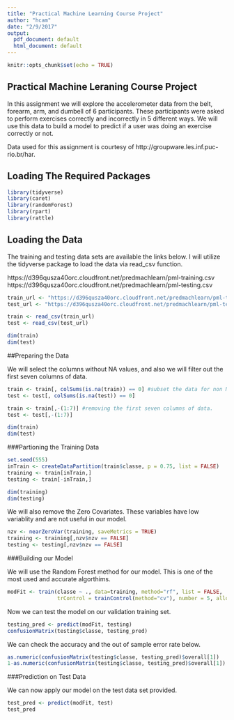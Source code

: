 ```yaml
---
title: "Practical Machine Learning Course Project"
author: "hcam"
date: "2/9/2017"
output:
  pdf_document: default
  html_document: default
---
```


```r
knitr::opts_chunk$set(echo = TRUE)
```

## Practical Machine Leraning Course Project

In this assignment we will explore the accelerometer data from the belt, forearm, arm, and dumbell of 6 participants. These participants were asked to perform exercises correctly and incorrectly in 5 different ways. We will use this data to build a model to predict if a user was doing an exercise correctly or not.

Data used for this assignment is courtesy of http://groupware.les.inf.puc-rio.br/har. 

## Loading The Required Packages

```r
library(tidyverse)
library(caret)
library(randomForest)
library(rpart)
library(rattle)
```

## Loading the Data

The training and testing data sets are available the links below.  I will utilize the tidyverse package to load the data via read_csv function.

https://d396qusza40orc.cloudfront.net/predmachlearn/pml-training.csv
https://d396qusza40orc.cloudfront.net/predmachlearn/pml-testing.csv

```r
train_url <- "https://d396qusza40orc.cloudfront.net/predmachlearn/pml-training.csv"
test_url <- "https://d396qusza40orc.cloudfront.net/predmachlearn/pml-testing.csv"

train <- read_csv(train_url)
test <- read_csv(test_url)
```

```r
dim(train)
dim(test)
```
##Preparing the Data

We will select the columns without NA values, and also we will filter out the first seven columns of data.  

```r
train <- train[, colSums(is.na(train)) == 0] #subset the data for non NA values
test <- test[, colSums(is.na(test)) == 0] 

train <- train[,-(1:7)] #removing the first seven columns of data.
test <- test[,-(1:7)]
```

```r
dim(train)
dim(test)
```

###Partioning the Training Data
```r
set.seed(555)
inTrain <- createDataPartition(train$classe, p = 0.75, list = FALSE)
training <- train[inTrain,]
testing <- train[-inTrain,]
```

```r
dim(training)
dim(testing)
```

We will also remove the Zero Covariates. These variables have low variablity and are not useful in our model.

```r
nzv <- nearZeroVar(training, saveMetrics = TRUE)
training <- training[,nzv$nzv == FALSE]
testing <- testing[,nzv$nzv == FALSE]
```

###Building our Model

We will use the Random Forest method for our model.  This is one of the most used and accurate algorthims. 

```r
modFit <- train(classe ~ ., data=training, method="rf", list = FALSE, 
                trControl = trainControl(method="cv"), number = 5, allowParallel = TRUE)
```

Now we can test the model on our validation training set.

```r
testing_pred <- predict(modFit, testing)
confusionMatrix(testing$classe, testing_pred)
```

We can check the accuracy and the out of sample error rate below.

```r
as.numeric(confusionMatrix(testing$classe, testing_pred)$overall[1])
1-as.numeric(confusionMatrix(testing$classe, testing_pred)$overall[1])
```

###Prediction on Test Data

We can now apply our model on the test data set provided.
```r
test_pred <- predict(modFit, test)
test_pred
```


